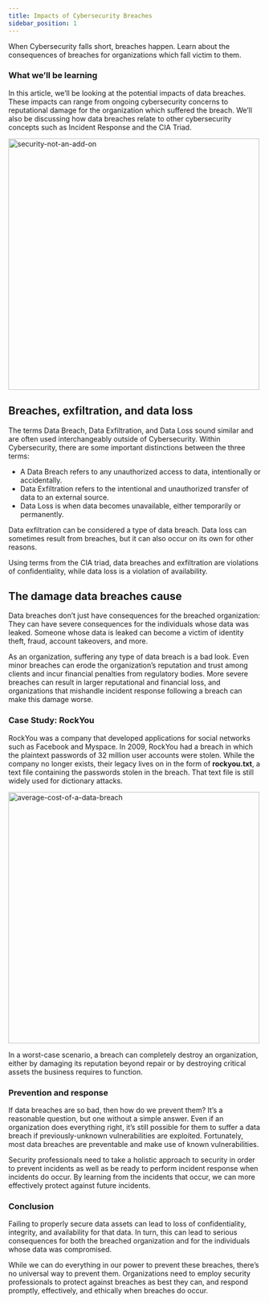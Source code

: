 ```yaml
---
title: Impacts of Cybersecurity Breaches
sidebar_position: 1
---
```


When Cybersecurity falls short, breaches happen. Learn about the consequences of breaches for organizations which fall victim to them.

### What we’ll be learning
In this article, we’ll be looking at the potential impacts of data breaches. These impacts can range from ongoing cybersecurity concerns to reputational damage for the organization which suffered the breach. We’ll also be discussing how data breaches relate to other cybersecurity concepts such as Incident Response and the CIA Triad.

<img
  src="https://static-assets.codecademy.com/Paths/cybersecurity-analyst-career-path/fundamentals-of-cybersecurity/why-cybersecurity/Cybersecurity_WeakPasswordComic_1-12.svg"
  alt="security-not-an-add-on"
  height="500"
/>


## Breaches, exfiltration, and data loss
The terms Data Breach, Data Exfiltration, and Data Loss sound similar and are often used interchangeably outside of Cybersecurity. Within Cybersecurity, there are some important distinctions between the three terms:

- A Data Breach refers to any unauthorized access to data, intentionally or accidentally.
- Data Exfiltration refers to the intentional and unauthorized transfer of data to an external source.
- Data Loss is when data becomes unavailable, either temporarily or permanently.

Data exfiltration can be considered a type of data breach. Data loss can sometimes result from breaches, but it can also occur on its own for other reasons.

Using terms from the CIA triad, data breaches and exfiltration are violations of confidentiality, while data loss is a violation of availability.

## The damage data breaches cause
Data breaches don’t just have consequences for the breached organization: They can have severe consequences for the individuals whose data was leaked. Someone whose data is leaked can become a victim of identity theft, fraud, account takeovers, and more.

As an organization, suffering any type of data breach is a bad look. Even minor breaches can erode the organization’s reputation and trust among clients and incur financial penalties from regulatory bodies. More severe breaches can result in larger reputational and financial loss, and organizations that mishandle incident response following a breach can make this damage worse.

### Case Study: RockYou
RockYou was a company that developed applications for social networks such as Facebook and Myspace. In 2009, RockYou had a breach in which the plaintext passwords of 32 million user accounts were stolen. While the company no longer exists, their legacy lives on in the form of **rockyou.txt**, a text file containing the passwords stolen in the breach. That text file is still widely used for dictionary attacks.


<img
  src="https://static-assets.codecademy.com/Paths/cybersecurity-analyst-career-path/fundamentals-of-cybersecurity/why-cybersecurity/ART%201339%20-%20Impacts%20of%20Cybersecurity%20Breaches%20Infographic-v2.svg"
  alt="average-cost-of-a-data-breach"
  height="500"
/>

In a worst-case scenario, a breach can completely destroy an organization, either by damaging its reputation beyond repair or by destroying critical assets the business requires to function.

### Prevention and response
If data breaches are so bad, then how do we prevent them? It’s a reasonable question, but one without a simple answer. Even if an organization does everything right, it’s still possible for them to suffer a data breach if previously-unknown vulnerabilities are exploited. Fortunately, most data breaches are preventable and make use of known vulnerabilities.

Security professionals need to take a holistic approach to security in order to prevent incidents as well as be ready to perform incident response when incidents do occur. By learning from the incidents that occur, we can more effectively protect against future incidents.

### Conclusion
Failing to properly secure data assets can lead to loss of confidentiality, integrity, and availability for that data. In turn, this can lead to serious consequences for both the breached organization and for the individuals whose data was compromised.

While we can do everything in our power to prevent these breaches, there’s no universal way to prevent them. Organizations need to employ security professionals to protect against breaches as best they can, and respond promptly, effectively, and ethically when breaches do occur.